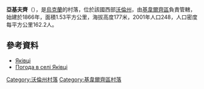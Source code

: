 {{coord|50|49|58|N|25|57|19|E|scale:30000|display=title}}

'''亞基夫齊'''（{{lang-uk|Яківці}}），是[[烏克蘭|烏克蘭]]的村落，位於該國西部[[沃倫州|沃倫州]]，由[[基韋爾齊區|基韋爾齊區]]負責管轄，始建於1866年，面積1.53平方公里，海拔高度177米，2001年人口248，人口密度每平方公里162.2人。

==參考資料==
* [https://web.archive.org/web/20130928231821/http://w1.c1.rada.gov.ua/pls/z7502/A005?rdat1=22.09.2013&rf7571=3752 Яківці]
* [http://weather.in.ua/ua/volynskaja/29522 Погода в селі Яківці] {{Wayback|url=http://weather.in.ua/ua/volynskaja/29522 |date=20181212115810 }}

[[Category:沃倫州村落|Category:沃倫州村落]]
[[Category:基韋爾齊區村落|Category:基韋爾齊區村落]]


{{Volyn-geo-stub}}